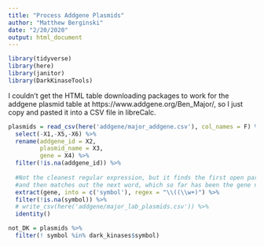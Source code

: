 ```yaml
---
title: "Process Addgene Plasmids"
author: "Matthew Berginski"
date: "2/20/2020"
output: html_document
---
```


```r
library(tidyverse)
library(here)
library(janitor)
library(DarkKinaseTools)
```

I couldn't get the HTML table downloading packages to work for the addgene plasmid table at https://www.addgene.org/Ben_Major/, so I just copy and pasted it into a CSV file in libreCalc.

```r
plasmids = read_csv(here('addgene/major_addgene.csv'), col_names = F) %>%
  select(-X1,-X5,-X6) %>%
  rename(addgene_id = X2,
         plasmid_name = X3,
         gene = X4) %>%
  filter(!is.na(addgene_id)) %>%
  
  #Not the cleanest regular expression, but it finds the first open paratheses
  #and then matches out the next word, which so far has been the gene name
  extract(gene, into = c('symbol'), regex = "\\((\\w+)") %>%
  filter(!is.na(symbol)) %>%
  # write_csv(here('addgene/major_lab_plasmids.csv')) %>%
  identity() 
```

```r
not_DK = plasmids %>% 
  filter(! symbol %in% dark_kinases$symbol)
```